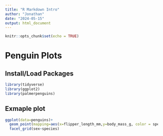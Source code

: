 ```yaml
---
title: "R Markdown Intro"
author: "Jonathan"
date: "2024-05-15"
output: html_document
---
```


```r
knitr::opts_chunk$set(echo = TRUE)
```

# Penguin Plots

## Install/Load Packages
```r
library(tidyverse)
library(ggplot2)
library(palmerpenguins)
```

## Exmaple plot
```r
ggplot(data=penguins)+
  geom_point(mapping=aes(x=flipper_length_mm,y=body_mass_g, color = species)) + 
  facet_grid(sex~species)
```

